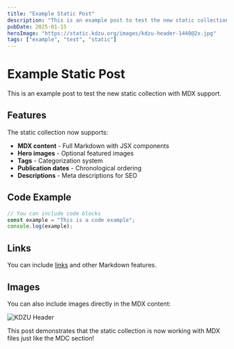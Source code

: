 ```yaml
---
title: "Example Static Post"
description: "This is an example post to test the new static collection with MDX support."
pubDate: 2025-01-15
heroImage: "https://static.kdzu.org/images/kdzu-header-1440@2x.jpg"
tags: ["example", "test", "static"]
---
```


# Example Static Post

This is an example post to test the new static collection with MDX support.

## Features

The static collection now supports:

- **MDX content** - Full Markdown with JSX components
- **Hero images** - Optional featured images
- **Tags** - Categorization system
- **Publication dates** - Chronological ordering
- **Descriptions** - Meta descriptions for SEO

## Code Example

```javascript
// You can include code blocks
const example = "This is a code example";
console.log(example);
```

## Links

You can include [links](https://kdzu.org) and other Markdown features.

## Images

You can also include images directly in the MDX content:

![KDZU Header](https://static.kdzu.org/images/kdzu-header-1440@2x.jpg)

This post demonstrates that the static collection is now working with MDX files just like the MDC section! 